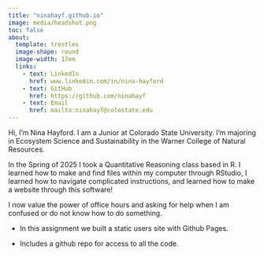 ```yaml
---
title: "ninahayf.github.io"
image: media/headshot.png
toc: false
about:
  template: trestles
  image-shape: round
  image-width: 17em
  links: 
    - text: LinkedIn
      href: www.linkedin.com/in/nina-hayford
    - text: GitHub
      href: https://github.com/ninahayf
    - text: Email
      href: mailto:ninahayf@colostate.edu
---
```


Hi, I'm Nina Hayford. I am a Junior at Colorado State University. I'm majoring in Ecosystem Science and Sustainability in the Warner College of Natural Resources.

In the Spring of 2025 I took a Quantitative Reasoning class based in R. I learned how to make and find files within my computer through RStudio, I learned how to navigate complicated instructions, and learned how to make a website through this software!

I now value the power of office hours and asking for help when I am confused or do not know how to do something.

-   In this assignment we built a static users site with Github Pages.

-   Includes a github repo for access to all the code.
